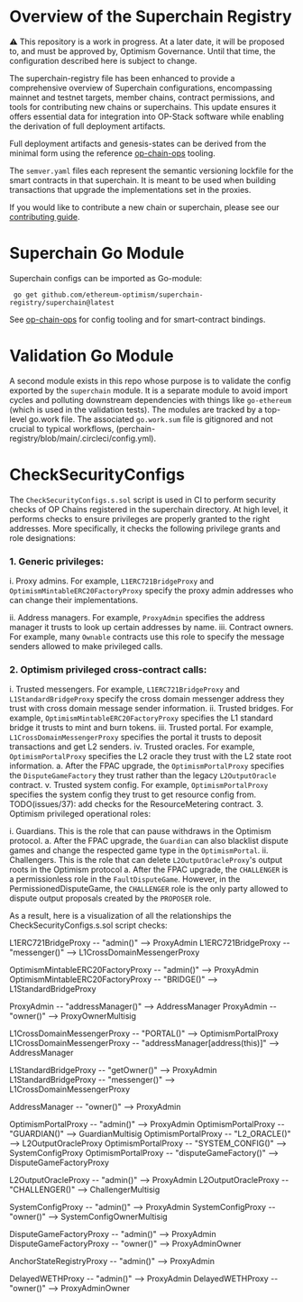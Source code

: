 # Overview of the Superchain Registry

<Callout type="info">
   ⚠️ This repository is a work in progress. At a later date, it will be proposed to, and must be approved by, Optimism Governance. Until that time, the configuration described here is subject to change.

</Callout>

The superchain-registry file has been enhanced to provide a comprehensive overview of Superchain configurations, 
encompassing mainnet and testnet targets, member chains, contract permissions, 
and tools for contributing new chains or superchains. 
This update ensures it offers essential data for integration into OP-Stack software while enabling the derivation of 
full deployment artifacts.

Full deployment artifacts and genesis-states can be derived from the minimal form using the reference [op-chain-ops](https://github.com/ethereum-optimism/optimism/tree/develop/op-chain-ops) tooling.

The `semver.yaml` files each represent the semantic versioning lockfile for the smart contracts in that superchain.
 It is meant to be used when building transactions that upgrade the implementations set in the proxies.

If you would like to contribute a new chain or superchain, please see our [contributing guide](https://github.com/ethereum-optimism/superchain-registry/blob/main/CONTRIBUTING.md).

# Superchain Go Module
Superchain configs can be imported as Go-module:

``` go get github.com/ethereum-optimism/superchain-registry/superchain@latest```

See [op-chain-ops](https://github.com/ethereum-optimism/optimism/tree/develop/op-chain-ops) for config tooling and for smart-contract bindings.

# Validation Go Module

A second module exists in this repo whose purpose is to validate the config exported by the `superchain` module. 
It is a separate module to avoid import cycles and polluting downstream dependencies with things like `go-ethereum` 
(which is used in the validation tests). 
The modules are tracked by a top-level go.work file.
The associated `go.work.sum` file is gitignored and not crucial to typical workflows,
(perchain-registry/blob/main/.circleci/config.yml).

# CheckSecurityConfigs

The `CheckSecurityConfigs.s.sol` script is used in CI to perform security checks of OP Chains registered in the superchain directory. 
At high level, it performs checks to ensure privileges are properly granted to the right addresses. 
More specifically, it checks the following privilege grants and role designations:

### 1. Generic privileges:

i. Proxy admins. For example, `L1ERC721BridgeProxy` and `OptimismMintableERC20FactoryProxy` specify 
the proxy admin addresses who can change their implementations.

ii. Address managers. For example, `ProxyAdmin` specifies the address manager it trusts to look up certain addresses by name.
iii. Contract owners. For example, many `Ownable` contracts use this role to specify the message senders allowed to make privileged calls.

### 2. Optimism privileged cross-contract calls:

i. Trusted messengers. For example, `L1ERC721BridgeProxy` and `L1StandardBridgeProxy` specify 
    the cross domain messenger address they trust with cross domain message sender information.
ii. Trusted bridges. For example, `OptimismMintableERC20FactoryProxy` specifies 
the L1 standard bridge it trusts to mint and burn tokens.
iii. Trusted portal. For example, `L1CrossDomainMessengerProxy` specifies 
the portal it trusts to deposit transactions and get L2 senders.
iv. Trusted oracles. For example, `OptimismPortalProxy` specifies the L2 oracle they trust with the L2 state root information.
a. After the FPAC upgrade, the `OptimismPortalProxy` specifies the `DisputeGameFactory` they trust rather than the legacy `L2OutputOracle` contract. 
v. Trusted system config. For example, `OptimismPortalProxy` specifies the system config they trust to get resource config from. TODO(issues/37): add checks for the ResourceMetering contract.
3. Optimism privileged operational roles:

i. Guardians. This is the role that can pause withdraws in the Optimism protocol.
        a. After the FPAC upgrade, the `Guardian` can also blacklist dispute games and change the respected game type in the `OptimismPortal`.
ii. Challengers. This is the role that can delete `L2OutputOracleProxy`'s output roots in the Optimism protocol 
a. After the FPAC upgrade, the `CHALLENGER` is a permissionless role in the `FaultDisputeGame`. 
However, in the PermissionedDisputeGame, the `CHALLENGER` role is the only party allowed to dispute 
output proposals created by the `PROPOSER` role.

            
As a result, here is a visualization of all the relationships the CheckSecurityConfigs.s.sol script checks:

  L1ERC721BridgeProxy -- "admin()" --> ProxyAdmin
  L1ERC721BridgeProxy -- "messenger()" --> L1CrossDomainMessengerProxy

  OptimismMintableERC20FactoryProxy -- "admin()" --> ProxyAdmin
  OptimismMintableERC20FactoryProxy -- "BRIDGE()" --> L1StandardBridgeProxy

  ProxyAdmin -- "addressManager()" --> AddressManager
  ProxyAdmin -- "owner()" --> ProxyOwnerMultisig

  L1CrossDomainMessengerProxy -- "PORTAL()" --> OptimismPortalProxy
  L1CrossDomainMessengerProxy -- "addressManager[address(this)]" --> AddressManager

  L1StandardBridgeProxy -- "getOwner()" -->  ProxyAdmin
  L1StandardBridgeProxy -- "messenger()" --> L1CrossDomainMessengerProxy

  AddressManager -- "owner()" -->  ProxyAdmin

  OptimismPortalProxy -- "admin()" --> ProxyAdmin
  OptimismPortalProxy -- "GUARDIAN()" --> GuardianMultisig
  OptimismPortalProxy -- "L2_ORACLE()" --> L2OutputOracleProxy
  OptimismPortalProxy -- "SYSTEM_CONFIG()" --> SystemConfigProxy
  OptimismPortalProxy -- "disputeGameFactory()" --> DisputeGameFactoryProxy

  L2OutputOracleProxy -- "admin()" --> ProxyAdmin
  L2OutputOracleProxy -- "CHALLENGER()" --> ChallengerMultisig

  SystemConfigProxy -- "admin()" --> ProxyAdmin
  SystemConfigProxy -- "owner()" --> SystemConfigOwnerMultisig

  DisputeGameFactoryProxy -- "admin()" --> ProxyAdmin
  DisputeGameFactoryProxy -- "owner()" --> ProxyAdminOwner

  AnchorStateRegistryProxy -- "admin()" --> ProxyAdmin

  DelayedWETHProxy -- "admin()" --> ProxyAdmin
  DelayedWETHProxy -- "owner()" --> ProxyAdminOwner






